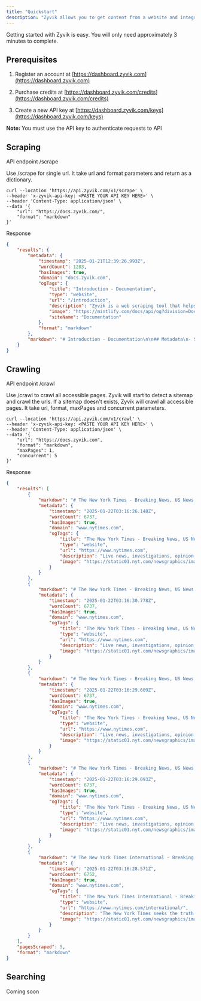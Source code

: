 ```yaml
---
title: "Quickstart"
description: "Zyvik allows you to get content from a website and integrate it into LLM with markdown format."
---
```


Getting started with Zyvik is easy. You will only need approximately 3 minutes to complete.

## Prerequisites

1. Register an account at [https://dashboard.zyvik.com](https://dashboard.zyvik.com)

2. Purchase credits at [https://dashboard.zyvik.com/credits](https://dashboard.zyvik.com/credits)

3. Create a new API key at [https://dashboard.zyvik.com/keys](https://dashboard.zyvik.com/keys)

**Note:** You must use the API key to authenticate requests to API

## Scraping

API endpoint /scrape

Use /scrape for single url. It take url and format parameters and return as a dictionary.

```
curl --location 'https://api.zyvik.com/v1/scrape' \
--header 'x-zyvik-api-key: <PASTE YOUR API KEY HERE>' \
--header 'Content-Type: application/json' \
--data '{
    "url": "https://docs.zyvik.com/",
    "format": "markdown"
}'
```

Response

```json
{
    "results": {
        "metadata": {
            "timestamp": "2025-01-21T12:39:26.993Z",
            "wordCount": 1283,
            "hasImages": true,
            "domain": "docs.zyvik.com",
            "ogTags": {
                "title": "Introduction - Documentation",
                "type": "website",
                "url": "/introduction",
                "description": "Zyvik is a web scraping tool that helps you to build AI apps faster. With the support of markdown format, Zyvik works well with LLM and AI agents.",
                "image": "https://mintlify.com/docs/api/og?division=Documentation&title=Introduction&description=Zyvik+is+a+web+scraping+tool+that+helps+you+to+build+AI+apps+faster.+With+the+support+of+markdown+format%2C+Zyvik+works+well+with+LLM+and+AI+agents.&logoLight=https%3A%2F%2Fmintlify.s3.us-west-1.amazonaws.com%2Fzyvik%2Flogo%2Fzyvik-dark.png&logoDark=https%3A%2F%2Fmintlify.s3.us-west-1.amazonaws.com%2Fzyvik%2Flogo%2Fzyvik-logo.svg&primaryColor=%23674ea7&lightColor=%23674ea7&darkColor=%23674ea7",
                "siteName": "Documentation"
            },
            "format": "markdown"
        },
        "markdown": "# Introduction - Documentation\n\n## Metadata\n- Source: https://docs.zyvik.com/\n- Domain: docs.zyvik.com\n- Date: 2025-01-21T12:39:26.993Z\n- Word Count: 1283\n- Contains Images: Yes\n\n## Content\nDocumentation home page Search or ask... Support Dashboard Dashboard Search... Navigation Get Started Introduction Documentation API Reference Blog Changelog Contact Us Get Started Introduction Quickstart API Keys Rate Limits Get Started Introduction Zyvik is a web scraping tool that helps you to build AI apps faster. With the support of markdown format, Zyvik works well with LLM and AI agents. ​ Features Content Extraction : Extract content for a website and return them in a markdown format Robust Scraping &amp; Crawling : Zyvik is built with simplicity for speed. Enter any url and get the content to markdown format in seconds Playground : Explore our scraping and crawling tool before integrating to your apps Built for AI : Zyvik is built to support LLM and AI agents Storage : Crawled contents are stored in a JSON format and can be accessed in our dashboard Exclude &amp; Limit Pages : Exclude URLs &amp; limit pages from a crawler job Concurrent Request : Concurrent request feature for crawling to deliver the fastest results No Cache : There is no caching to ensure you get the latest content Dynamic Agent Header : Zyvik is equipped with dynamic agent header to provide the best scraping experience Quickstart x Powered by Mintlify On this page Features"
    }
}
```

## Crawling

API endpoint /crawl

Use /crawl to crawl all accessible pages. Zyvik will start to detect a sitemap and crawl the urls. If a sitemap doesn't exists, Zyvik will crawl all accessible pages. It take url, format, maxPages and concurrent parameters.

```
curl --location 'https://api.zyvik.com/v1/crawl' \
--header 'x-zyvik-api-key: <PASTE YOUR API KEY HERE>' \
--header 'Content-Type: application/json' \
--data '{
    "url": "https://docs.zyvik.com",
    "format": "markdown", 
    "maxPages": 1,  
    "concurrent": 5
}'
```

Response

```json
{
    "results": [
        {
            "markdown": "# The New York Times - Breaking News, US News, World News and Videos\n\n> **Metadata**\n> - Source: https://www.nytimes.com/\n> - Domain: www.nytimes.com\n> - Date: 2025-01-22T03:16:26.148Z\n> - Word Count: 6737\n> - Contains Images: Yes\n\n## Content\n\nNew York Times - Top Stories Trump Wants to Unleash Energy, as Long as It’s Not Wind or Solar Experts said President Trump was testing the boundaries of executive power with orders designed to stop the country from transitioning to renewable energy. 7 min read An Executive Order Sets Out What Could Be a Road Map for Retribution 4 min read Loren Elliott for The New York Times Hegseth Ex-Sister-in-Law Tells Senators He Was ‘Abusive’ to Second Wife A woman once married to the brother of Pete Hegseth, the defense secretary nominee, said his second wife had a safe word to get help if she needed to escape him. 7 min read Trump Says He Will Impose 10% Tariffs on Chinese Imports on Feb. 1 2 min read Police Express Outrage Over President Trump’s Jan. 6 Pardons More than 150 police officers were injured when a pro-Trump mob stormed the U.S. Capitol four years ago. One called the pardons “a betrayal.” 4 min read U.S. Judges Begin Freeing Jan. 6 Defendants and Dismissing Their Cases 5 min read Dmitriy Khavin, Haley Willis, Evan Hill, Natalie Reneau, Drew Jordan, Cora Engelbrecht, Christiaan Triebert, Stella Cooper, Malachy Browne and David Botti Undocumented Women Ask: Will My Unborn Child Be a Citizen? Lawsuits against the Trump order seeking to end birthright citizenship are of little comfort to women expecting to give birth after the directive takes effect. 6 min read With U.S. Border Closed, Migrants Have Few Options 5 min read Zolan Kanno-Youngs, Rebecca Suner, Alexandra Ostasiewicz, Gabriel Blanco, Laura Salaberry and Farah Otero-Amad 22 States Sue to Stop Trump’s Birthright Citizenship Order 4 min read Leaders at Davos Economic Forum Vow to ‘Stay the Course’ on Climate Action Officials and business executives at the annual gathering in Switzerland said the fight against global climate change would continue with or without the U.S. 3 min read President Trump’s Order to End E.V. Subsidies Draws Pushback and Doubt Automakers may fight to preserve funds, and environmental activists will likely sue, but some experts said that some changes may not survive legal challenges. 5 min read Markus Schreiber/Associated Press It’s Zinc Bar vs. Barista in a Paris Battle of the Buzz The city’s traditional cafes and bistros are staking out their cultural territory in an emerging duel against caffeinated upstarts serving up latte art. 6 min read Dmitry Kostyukov for The New York Times At Least 76 People Are Killed in Fire at Ski Resort in Turkey More than 50 others were also injured in the blaze, which broke out overnight at a ski resort during a school break. Some survivors spoke of terrifying escapes. 3 min read Christina Kelso Gaza Cease-Fire What to Know Hostage and Prisoner Releases A Fragile Situation Hamas’s Show of Force Changes in the Middle East Israel Embarks on an ‘Extensive’ Military Operation in the West Bank The operation came after President Trump rescinded sanctions on Israeli settlers and after extremists raided Palestinian villages to protest the cease-fire. 5 min read Jaafar Ashtiyeh/Agence France-Presse — Getty Images Behind Killings at Girls’ Dance Class in U.K., a Boy Obsessed With Death Axel Rudakubana, who killed three young girls, had no particular ideology but was fascinated with extreme violence, investigators said. 6 min read Paul Ellis/Agence France-Presse — Getty Images The Great Read The Day That John Lennon and a Mystery Woman Came to My School It’s a story of hazy memories, a reluctant rock star and a special day in 1973. Or was it 1974? 6 min read Peter Simins/WWD/Penske Media via Getty Images Ichiro Suzuki Is Elected to the Baseball Hall of Fame Suzuki became the first Japanese-born player to receive the honor. Billy Wagner and CC Sabathia rounded out the 2025 class. From The Athletic Steph Chambers/Getty Images Opinion Thomas B. Edsall ‘Democrats Are Now in the Midst of a Deep Epistemological Crisis’ 11 min read Jeffrey Toobin Trump Just Pardoned Himself 8 min read Ioulex for The New York Times Patrick Healy, Michelle Goldberg and David French ‘What Trump Did Was Inexcusable’: Three Opinion Writers on Day 1 17 min read Greg Grandin Why Trump Wants to Rename the Gulf of Mexico and Denali 5 min read Jake Halpern How My Mother-in-Law Lost Her Mind and Found Herself 6 min read M. Gessen I Spent Trump’s Inauguration in Ukraine. This Is What I Saw. 5 min read Filipe Campante and Raymond Fisman The Hidden Cost of Our Tech Goliaths Cozying Up to Trump 6 min read New York Times Opinion ‘Trump Showed Why He Got Elected’: Best and Worst Moments From Trump’s Inaugural Address 8 min read Thomas L. Friedman Mr. President, You Can Remake the Middle East if You Dare 7 min read Letters From Our Readers President Trump’s Dark New Beginning 4 min read Maureen Dowd The Caesar of Mar-a-Lago Returns to Rome 9 min read The Editorial Board Trump’s Opening Act of Contempt 6 min read The Evening Newsletter States Sued to Stop President Trump’s Birthright Citizenship Order Also, some of the Jan. 6 defendants have been set free. 5 min read Advertisement SKIP ADVERTISEMENT More News LIVE Jan. 21, 2025, 10:04 p.m. ET Record Snowfall Snarls U.S. Cities as Deadly Cold Grips the South At least 10 people have died. Officials warned that arctic cold would persist for another day, and roads could remain dangerous. &nbsp; Harvard Adopts a Definition of Antisemitism for Discipline Cases The definition includes some criticisms of Israel as antisemitism examples. Many universities have avoided adopting any definition, despite pressure to do so. 4 min read C.E.O.s, and President Trump, Want Workers Back in the Office Amazon, JPMorgan and others have been telling their employees that remote work is over. Now U.S. federal employees have been ordered to come to work in person, too. 5 min read Kumamoto Sanctuary Do Chimps Who Urinate Together Stay Together? Scientists suspect that contagious urination, a behavior they observed among a troop of apes in Japan, may play an important role in primate social life. 2 min read The Athletic Sports coverage Well Culture and Lifestyle Against All Odds, a Las Vegas Theater Scene With a ‘Sense of the Wild West’ Local artists straddle aesthetic and artistic worlds in the land of mega-spectacles and oversize flash. 8 min read Mikayla Whitmore for The New York Times Audio Podcasts and narrated articles Games Daily puzzles Wordle Guess the 5-letter word with 6 chances. Connections Group words that share a common thread. Strands Uncover hidden words and reveal the theme. Spelling Bee How many words can you make with 7 letters? The Crossword Get clued in with wordplay, every day. The Mini Crossword Take a break from the news. Solve this bite-sized puzzle in just a few minutes.",
            "metadata": {
                "timestamp": "2025-01-22T03:16:26.148Z",
                "wordCount": 6737,
                "hasImages": true,
                "domain": "www.nytimes.com",
                "ogTags": {
                    "title": "The New York Times - Breaking News, US News, World News and Videos",
                    "type": "website",
                    "url": "https://www.nytimes.com",
                    "description": "Live news, investigations, opinion, photos and video by the journalists of The New York Times from more than 150 countries around the world. Subscribe for coverage of U.S. and international news, politics, business, technology, science, health, arts, sports and more.",
                    "image": "https://static01.nyt.com/newsgraphics/images/icons/defaultPromoCrop.png"
                }
            }
        },
        {
            "markdown": "# The New York Times - Breaking News, US News, World News and Videos\n\n> **Metadata**\n> - Source: https://www.nytimes.com/#site-content\n> - Domain: www.nytimes.com\n> - Date: 2025-01-22T03:16:30.778Z\n> - Word Count: 6737\n> - Contains Images: Yes\n\n## Content\n\nNew York Times - Top Stories Trump Wants to Unleash Energy, as Long as It’s Not Wind or Solar Experts said President Trump was testing the boundaries of executive power with orders designed to stop the country from transitioning to renewable energy. 7 min read An Executive Order Sets Out What Could Be a Road Map for Retribution 4 min read Loren Elliott for The New York Times Hegseth Ex-Sister-in-Law Tells Senators He Was ‘Abusive’ to Second Wife A woman once married to the brother of Pete Hegseth, the defense secretary nominee, said his second wife had a safe word to get help if she needed to escape him. 7 min read Trump Says He Will Impose 10% Tariffs on Chinese Imports on Feb. 1 2 min read Police Express Outrage Over President Trump’s Jan. 6 Pardons More than 150 police officers were injured when a pro-Trump mob stormed the U.S. Capitol four years ago. One called the pardons “a betrayal.” 4 min read U.S. Judges Begin Freeing Jan. 6 Defendants and Dismissing Their Cases 5 min read Dmitriy Khavin, Haley Willis, Evan Hill, Natalie Reneau, Drew Jordan, Cora Engelbrecht, Christiaan Triebert, Stella Cooper, Malachy Browne and David Botti Undocumented Women Ask: Will My Unborn Child Be a Citizen? Lawsuits against the Trump order seeking to end birthright citizenship are of little comfort to women expecting to give birth after the directive takes effect. 6 min read With U.S. Border Closed, Migrants Have Few Options 5 min read Zolan Kanno-Youngs, Rebecca Suner, Alexandra Ostasiewicz, Gabriel Blanco, Laura Salaberry and Farah Otero-Amad 22 States Sue to Stop Trump’s Birthright Citizenship Order 4 min read Leaders at Davos Economic Forum Vow to ‘Stay the Course’ on Climate Action Officials and business executives at the annual gathering in Switzerland said the fight against global climate change would continue with or without the U.S. 3 min read President Trump’s Order to End E.V. Subsidies Draws Pushback and Doubt Automakers may fight to preserve funds, and environmental activists will likely sue, but some experts said that some changes may not survive legal challenges. 5 min read Markus Schreiber/Associated Press It’s Zinc Bar vs. Barista in a Paris Battle of the Buzz The city’s traditional cafes and bistros are staking out their cultural territory in an emerging duel against caffeinated upstarts serving up latte art. 6 min read Dmitry Kostyukov for The New York Times At Least 76 People Are Killed in Fire at Ski Resort in Turkey More than 50 others were also injured in the blaze, which broke out overnight at a ski resort during a school break. Some survivors spoke of terrifying escapes. 3 min read Christina Kelso Gaza Cease-Fire What to Know Hostage and Prisoner Releases A Fragile Situation Hamas’s Show of Force Changes in the Middle East Israel Embarks on an ‘Extensive’ Military Operation in the West Bank The operation came after President Trump rescinded sanctions on Israeli settlers and after extremists raided Palestinian villages to protest the cease-fire. 5 min read Jaafar Ashtiyeh/Agence France-Presse — Getty Images Behind Killings at Girls’ Dance Class in U.K., a Boy Obsessed With Death Axel Rudakubana, who killed three young girls, had no particular ideology but was fascinated with extreme violence, investigators said. 6 min read Paul Ellis/Agence France-Presse — Getty Images The Great Read The Day That John Lennon and a Mystery Woman Came to My School It’s a story of hazy memories, a reluctant rock star and a special day in 1973. Or was it 1974? 6 min read Peter Simins/WWD/Penske Media via Getty Images Ichiro Suzuki Is Elected to the Baseball Hall of Fame Suzuki became the first Japanese-born player to receive the honor. Billy Wagner and CC Sabathia rounded out the 2025 class. From The Athletic Steph Chambers/Getty Images Opinion Thomas B. Edsall ‘Democrats Are Now in the Midst of a Deep Epistemological Crisis’ 11 min read Jeffrey Toobin Trump Just Pardoned Himself 8 min read Ioulex for The New York Times Patrick Healy, Michelle Goldberg and David French ‘What Trump Did Was Inexcusable’: Three Opinion Writers on Day 1 17 min read Greg Grandin Why Trump Wants to Rename the Gulf of Mexico and Denali 5 min read Jake Halpern How My Mother-in-Law Lost Her Mind and Found Herself 6 min read M. Gessen I Spent Trump’s Inauguration in Ukraine. This Is What I Saw. 5 min read Filipe Campante and Raymond Fisman The Hidden Cost of Our Tech Goliaths Cozying Up to Trump 6 min read New York Times Opinion ‘Trump Showed Why He Got Elected’: Best and Worst Moments From Trump’s Inaugural Address 8 min read Thomas L. Friedman Mr. President, You Can Remake the Middle East if You Dare 7 min read Letters From Our Readers President Trump’s Dark New Beginning 4 min read Maureen Dowd The Caesar of Mar-a-Lago Returns to Rome 9 min read The Editorial Board Trump’s Opening Act of Contempt 6 min read The Evening Newsletter States Sued to Stop President Trump’s Birthright Citizenship Order Also, some of the Jan. 6 defendants have been set free. 5 min read Advertisement SKIP ADVERTISEMENT More News LIVE Jan. 21, 2025, 10:04 p.m. ET Record Snowfall Snarls U.S. Cities as Deadly Cold Grips the South At least 10 people have died. Officials warned that arctic cold would persist for another day, and roads could remain dangerous. &nbsp; Harvard Adopts a Definition of Antisemitism for Discipline Cases The definition includes some criticisms of Israel as antisemitism examples. Many universities have avoided adopting any definition, despite pressure to do so. 4 min read C.E.O.s, and President Trump, Want Workers Back in the Office Amazon, JPMorgan and others have been telling their employees that remote work is over. Now U.S. federal employees have been ordered to come to work in person, too. 5 min read Kumamoto Sanctuary Do Chimps Who Urinate Together Stay Together? Scientists suspect that contagious urination, a behavior they observed among a troop of apes in Japan, may play an important role in primate social life. 2 min read The Athletic Sports coverage Well Culture and Lifestyle Against All Odds, a Las Vegas Theater Scene With a ‘Sense of the Wild West’ Local artists straddle aesthetic and artistic worlds in the land of mega-spectacles and oversize flash. 8 min read Mikayla Whitmore for The New York Times Audio Podcasts and narrated articles Games Daily puzzles Wordle Guess the 5-letter word with 6 chances. Connections Group words that share a common thread. Strands Uncover hidden words and reveal the theme. Spelling Bee How many words can you make with 7 letters? The Crossword Get clued in with wordplay, every day. The Mini Crossword Take a break from the news. Solve this bite-sized puzzle in just a few minutes.",
            "metadata": {
                "timestamp": "2025-01-22T03:16:30.778Z",
                "wordCount": 6737,
                "hasImages": true,
                "domain": "www.nytimes.com",
                "ogTags": {
                    "title": "The New York Times - Breaking News, US News, World News and Videos",
                    "type": "website",
                    "url": "https://www.nytimes.com",
                    "description": "Live news, investigations, opinion, photos and video by the journalists of The New York Times from more than 150 countries around the world. Subscribe for coverage of U.S. and international news, politics, business, technology, science, health, arts, sports and more.",
                    "image": "https://static01.nyt.com/newsgraphics/images/icons/defaultPromoCrop.png"
                }
            }
        },
        {
            "markdown": "# The New York Times - Breaking News, US News, World News and Videos\n\n> **Metadata**\n> - Source: https://www.nytimes.com/#site-index\n> - Domain: www.nytimes.com\n> - Date: 2025-01-22T03:16:29.609Z\n> - Word Count: 6737\n> - Contains Images: Yes\n\n## Content\n\nNew York Times - Top Stories Trump Wants to Unleash Energy, as Long as It’s Not Wind or Solar Experts said President Trump was testing the boundaries of executive power with orders designed to stop the country from transitioning to renewable energy. 7 min read An Executive Order Sets Out What Could Be a Road Map for Retribution 4 min read Loren Elliott for The New York Times Hegseth Ex-Sister-in-Law Tells Senators He Was ‘Abusive’ to Second Wife A woman once married to the brother of Pete Hegseth, the defense secretary nominee, said his second wife had a safe word to get help if she needed to escape him. 7 min read Trump Says He Will Impose 10% Tariffs on Chinese Imports on Feb. 1 2 min read Police Express Outrage Over President Trump’s Jan. 6 Pardons More than 150 police officers were injured when a pro-Trump mob stormed the U.S. Capitol four years ago. One called the pardons “a betrayal.” 4 min read U.S. Judges Begin Freeing Jan. 6 Defendants and Dismissing Their Cases 5 min read Dmitriy Khavin, Haley Willis, Evan Hill, Natalie Reneau, Drew Jordan, Cora Engelbrecht, Christiaan Triebert, Stella Cooper, Malachy Browne and David Botti Undocumented Women Ask: Will My Unborn Child Be a Citizen? Lawsuits against the Trump order seeking to end birthright citizenship are of little comfort to women expecting to give birth after the directive takes effect. 6 min read With U.S. Border Closed, Migrants Have Few Options 5 min read Zolan Kanno-Youngs, Rebecca Suner, Alexandra Ostasiewicz, Gabriel Blanco, Laura Salaberry and Farah Otero-Amad 22 States Sue to Stop Trump’s Birthright Citizenship Order 4 min read Leaders at Davos Economic Forum Vow to ‘Stay the Course’ on Climate Action Officials and business executives at the annual gathering in Switzerland said the fight against global climate change would continue with or without the U.S. 3 min read President Trump’s Order to End E.V. Subsidies Draws Pushback and Doubt Automakers may fight to preserve funds, and environmental activists will likely sue, but some experts said that some changes may not survive legal challenges. 5 min read Markus Schreiber/Associated Press It’s Zinc Bar vs. Barista in a Paris Battle of the Buzz The city’s traditional cafes and bistros are staking out their cultural territory in an emerging duel against caffeinated upstarts serving up latte art. 6 min read Dmitry Kostyukov for The New York Times At Least 76 People Are Killed in Fire at Ski Resort in Turkey More than 50 others were also injured in the blaze, which broke out overnight at a ski resort during a school break. Some survivors spoke of terrifying escapes. 3 min read Christina Kelso Gaza Cease-Fire What to Know Hostage and Prisoner Releases A Fragile Situation Hamas’s Show of Force Changes in the Middle East Israel Embarks on an ‘Extensive’ Military Operation in the West Bank The operation came after President Trump rescinded sanctions on Israeli settlers and after extremists raided Palestinian villages to protest the cease-fire. 5 min read Jaafar Ashtiyeh/Agence France-Presse — Getty Images Behind Killings at Girls’ Dance Class in U.K., a Boy Obsessed With Death Axel Rudakubana, who killed three young girls, had no particular ideology but was fascinated with extreme violence, investigators said. 6 min read Paul Ellis/Agence France-Presse — Getty Images The Great Read The Day That John Lennon and a Mystery Woman Came to My School It’s a story of hazy memories, a reluctant rock star and a special day in 1973. Or was it 1974? 6 min read Peter Simins/WWD/Penske Media via Getty Images Ichiro Suzuki Is Elected to the Baseball Hall of Fame Suzuki became the first Japanese-born player to receive the honor. Billy Wagner and CC Sabathia rounded out the 2025 class. From The Athletic Steph Chambers/Getty Images Opinion Thomas B. Edsall ‘Democrats Are Now in the Midst of a Deep Epistemological Crisis’ 11 min read Jeffrey Toobin Trump Just Pardoned Himself 8 min read Ioulex for The New York Times Patrick Healy, Michelle Goldberg and David French ‘What Trump Did Was Inexcusable’: Three Opinion Writers on Day 1 17 min read Greg Grandin Why Trump Wants to Rename the Gulf of Mexico and Denali 5 min read Jake Halpern How My Mother-in-Law Lost Her Mind and Found Herself 6 min read M. Gessen I Spent Trump’s Inauguration in Ukraine. This Is What I Saw. 5 min read Filipe Campante and Raymond Fisman The Hidden Cost of Our Tech Goliaths Cozying Up to Trump 6 min read New York Times Opinion ‘Trump Showed Why He Got Elected’: Best and Worst Moments From Trump’s Inaugural Address 8 min read Thomas L. Friedman Mr. President, You Can Remake the Middle East if You Dare 7 min read Letters From Our Readers President Trump’s Dark New Beginning 4 min read Maureen Dowd The Caesar of Mar-a-Lago Returns to Rome 9 min read The Editorial Board Trump’s Opening Act of Contempt 6 min read The Evening Newsletter States Sued to Stop President Trump’s Birthright Citizenship Order Also, some of the Jan. 6 defendants have been set free. 5 min read Advertisement SKIP ADVERTISEMENT More News LIVE Jan. 21, 2025, 10:04 p.m. ET Record Snowfall Snarls U.S. Cities as Deadly Cold Grips the South At least 10 people have died. Officials warned that arctic cold would persist for another day, and roads could remain dangerous. &nbsp; Harvard Adopts a Definition of Antisemitism for Discipline Cases The definition includes some criticisms of Israel as antisemitism examples. Many universities have avoided adopting any definition, despite pressure to do so. 4 min read C.E.O.s, and President Trump, Want Workers Back in the Office Amazon, JPMorgan and others have been telling their employees that remote work is over. Now U.S. federal employees have been ordered to come to work in person, too. 5 min read Kumamoto Sanctuary Do Chimps Who Urinate Together Stay Together? Scientists suspect that contagious urination, a behavior they observed among a troop of apes in Japan, may play an important role in primate social life. 2 min read The Athletic Sports coverage Well Culture and Lifestyle Against All Odds, a Las Vegas Theater Scene With a ‘Sense of the Wild West’ Local artists straddle aesthetic and artistic worlds in the land of mega-spectacles and oversize flash. 8 min read Mikayla Whitmore for The New York Times Audio Podcasts and narrated articles Games Daily puzzles Wordle Guess the 5-letter word with 6 chances. Connections Group words that share a common thread. Strands Uncover hidden words and reveal the theme. Spelling Bee How many words can you make with 7 letters? The Crossword Get clued in with wordplay, every day. The Mini Crossword Take a break from the news. Solve this bite-sized puzzle in just a few minutes.",
            "metadata": {
                "timestamp": "2025-01-22T03:16:29.609Z",
                "wordCount": 6737,
                "hasImages": true,
                "domain": "www.nytimes.com",
                "ogTags": {
                    "title": "The New York Times - Breaking News, US News, World News and Videos",
                    "type": "website",
                    "url": "https://www.nytimes.com",
                    "description": "Live news, investigations, opinion, photos and video by the journalists of The New York Times from more than 150 countries around the world. Subscribe for coverage of U.S. and international news, politics, business, technology, science, health, arts, sports and more.",
                    "image": "https://static01.nyt.com/newsgraphics/images/icons/defaultPromoCrop.png"
                }
            }
        },
        {
            "markdown": "# The New York Times - Breaking News, US News, World News and Videos\n\n> **Metadata**\n> - Source: https://www.nytimes.com/#after-dfp-ad-top\n> - Domain: www.nytimes.com\n> - Date: 2025-01-22T03:16:29.093Z\n> - Word Count: 6737\n> - Contains Images: Yes\n\n## Content\n\nNew York Times - Top Stories Trump Wants to Unleash Energy, as Long as It’s Not Wind or Solar Experts said President Trump was testing the boundaries of executive power with orders designed to stop the country from transitioning to renewable energy. 7 min read An Executive Order Sets Out What Could Be a Road Map for Retribution 4 min read Loren Elliott for The New York Times Hegseth Ex-Sister-in-Law Tells Senators He Was ‘Abusive’ to Second Wife A woman once married to the brother of Pete Hegseth, the defense secretary nominee, said his second wife had a safe word to get help if she needed to escape him. 7 min read Trump Says He Will Impose 10% Tariffs on Chinese Imports on Feb. 1 2 min read Police Express Outrage Over President Trump’s Jan. 6 Pardons More than 150 police officers were injured when a pro-Trump mob stormed the U.S. Capitol four years ago. One called the pardons “a betrayal.” 4 min read U.S. Judges Begin Freeing Jan. 6 Defendants and Dismissing Their Cases 5 min read Dmitriy Khavin, Haley Willis, Evan Hill, Natalie Reneau, Drew Jordan, Cora Engelbrecht, Christiaan Triebert, Stella Cooper, Malachy Browne and David Botti Undocumented Women Ask: Will My Unborn Child Be a Citizen? Lawsuits against the Trump order seeking to end birthright citizenship are of little comfort to women expecting to give birth after the directive takes effect. 6 min read With U.S. Border Closed, Migrants Have Few Options 5 min read Zolan Kanno-Youngs, Rebecca Suner, Alexandra Ostasiewicz, Gabriel Blanco, Laura Salaberry and Farah Otero-Amad 22 States Sue to Stop Trump’s Birthright Citizenship Order 4 min read Leaders at Davos Economic Forum Vow to ‘Stay the Course’ on Climate Action Officials and business executives at the annual gathering in Switzerland said the fight against global climate change would continue with or without the U.S. 3 min read President Trump’s Order to End E.V. Subsidies Draws Pushback and Doubt Automakers may fight to preserve funds, and environmental activists will likely sue, but some experts said that some changes may not survive legal challenges. 5 min read Markus Schreiber/Associated Press It’s Zinc Bar vs. Barista in a Paris Battle of the Buzz The city’s traditional cafes and bistros are staking out their cultural territory in an emerging duel against caffeinated upstarts serving up latte art. 6 min read Dmitry Kostyukov for The New York Times At Least 76 People Are Killed in Fire at Ski Resort in Turkey More than 50 others were also injured in the blaze, which broke out overnight at a ski resort during a school break. Some survivors spoke of terrifying escapes. 3 min read Christina Kelso Gaza Cease-Fire What to Know Hostage and Prisoner Releases A Fragile Situation Hamas’s Show of Force Changes in the Middle East Israel Embarks on an ‘Extensive’ Military Operation in the West Bank The operation came after President Trump rescinded sanctions on Israeli settlers and after extremists raided Palestinian villages to protest the cease-fire. 5 min read Jaafar Ashtiyeh/Agence France-Presse — Getty Images Behind Killings at Girls’ Dance Class in U.K., a Boy Obsessed With Death Axel Rudakubana, who killed three young girls, had no particular ideology but was fascinated with extreme violence, investigators said. 6 min read Paul Ellis/Agence France-Presse — Getty Images The Great Read The Day That John Lennon and a Mystery Woman Came to My School It’s a story of hazy memories, a reluctant rock star and a special day in 1973. Or was it 1974? 6 min read Peter Simins/WWD/Penske Media via Getty Images Ichiro Suzuki Is Elected to the Baseball Hall of Fame Suzuki became the first Japanese-born player to receive the honor. Billy Wagner and CC Sabathia rounded out the 2025 class. From The Athletic Steph Chambers/Getty Images Opinion Thomas B. Edsall ‘Democrats Are Now in the Midst of a Deep Epistemological Crisis’ 11 min read Jeffrey Toobin Trump Just Pardoned Himself 8 min read Ioulex for The New York Times Patrick Healy, Michelle Goldberg and David French ‘What Trump Did Was Inexcusable’: Three Opinion Writers on Day 1 17 min read Greg Grandin Why Trump Wants to Rename the Gulf of Mexico and Denali 5 min read Jake Halpern How My Mother-in-Law Lost Her Mind and Found Herself 6 min read M. Gessen I Spent Trump’s Inauguration in Ukraine. This Is What I Saw. 5 min read Filipe Campante and Raymond Fisman The Hidden Cost of Our Tech Goliaths Cozying Up to Trump 6 min read New York Times Opinion ‘Trump Showed Why He Got Elected’: Best and Worst Moments From Trump’s Inaugural Address 8 min read Thomas L. Friedman Mr. President, You Can Remake the Middle East if You Dare 7 min read Letters From Our Readers President Trump’s Dark New Beginning 4 min read Maureen Dowd The Caesar of Mar-a-Lago Returns to Rome 9 min read The Editorial Board Trump’s Opening Act of Contempt 6 min read The Evening Newsletter States Sued to Stop President Trump’s Birthright Citizenship Order Also, some of the Jan. 6 defendants have been set free. 5 min read Advertisement SKIP ADVERTISEMENT More News LIVE Jan. 21, 2025, 10:04 p.m. ET Record Snowfall Snarls U.S. Cities as Deadly Cold Grips the South At least 10 people have died. Officials warned that arctic cold would persist for another day, and roads could remain dangerous. &nbsp; Harvard Adopts a Definition of Antisemitism for Discipline Cases The definition includes some criticisms of Israel as antisemitism examples. Many universities have avoided adopting any definition, despite pressure to do so. 4 min read C.E.O.s, and President Trump, Want Workers Back in the Office Amazon, JPMorgan and others have been telling their employees that remote work is over. Now U.S. federal employees have been ordered to come to work in person, too. 5 min read Kumamoto Sanctuary Do Chimps Who Urinate Together Stay Together? Scientists suspect that contagious urination, a behavior they observed among a troop of apes in Japan, may play an important role in primate social life. 2 min read The Athletic Sports coverage Well Culture and Lifestyle Against All Odds, a Las Vegas Theater Scene With a ‘Sense of the Wild West’ Local artists straddle aesthetic and artistic worlds in the land of mega-spectacles and oversize flash. 8 min read Mikayla Whitmore for The New York Times Audio Podcasts and narrated articles Games Daily puzzles Wordle Guess the 5-letter word with 6 chances. Connections Group words that share a common thread. Strands Uncover hidden words and reveal the theme. Spelling Bee How many words can you make with 7 letters? The Crossword Get clued in with wordplay, every day. The Mini Crossword Take a break from the news. Solve this bite-sized puzzle in just a few minutes.",
            "metadata": {
                "timestamp": "2025-01-22T03:16:29.093Z",
                "wordCount": 6737,
                "hasImages": true,
                "domain": "www.nytimes.com",
                "ogTags": {
                    "title": "The New York Times - Breaking News, US News, World News and Videos",
                    "type": "website",
                    "url": "https://www.nytimes.com",
                    "description": "Live news, investigations, opinion, photos and video by the journalists of The New York Times from more than 150 countries around the world. Subscribe for coverage of U.S. and international news, politics, business, technology, science, health, arts, sports and more.",
                    "image": "https://static01.nyt.com/newsgraphics/images/icons/defaultPromoCrop.png"
                }
            }
        },
        {
            "markdown": "# The New York Times International - Breaking News, US News, World News, Videos\n\n> **Metadata**\n> - Source: https://www.nytimes.com/international/\n> - Domain: www.nytimes.com\n> - Date: 2025-01-22T03:16:28.571Z\n> - Word Count: 6752\n> - Contains Images: Yes\n\n## Content\n\nNew York Times - Top Stories Trump Wants to Unleash Energy, as Long as It’s Not Wind or Solar Experts said President Trump was testing the boundaries of executive power with orders designed to stop the country from transitioning to renewable energy. 7 min read An Executive Order Sets Out What Could Be a Road Map for Retribution 4 min read Loren Elliott for The New York Times Hegseth Ex-Sister-in-Law Tells Senators He Was ‘Abusive’ to Second Wife A woman once married to the brother of Pete Hegseth, the defense secretary nominee, said his second wife had a safe word to get help if she needed to escape him. 7 min read Trump Says He Will Impose 10% Tariffs on Chinese Imports on Feb. 1 2 min read Police Express Outrage Over President Trump’s Jan. 6 Pardons More than 150 police officers were injured when a pro-Trump mob stormed the U.S. Capitol four years ago. One called the pardons “a betrayal.” 4 min read U.S. Judges Begin Freeing Jan. 6 Defendants and Dismissing Their Cases 5 min read Dmitriy Khavin, Haley Willis, Evan Hill, Natalie Reneau, Drew Jordan, Cora Engelbrecht, Christiaan Triebert, Stella Cooper, Malachy Browne and David Botti Undocumented Women Ask: Will My Unborn Child Be a Citizen? Lawsuits against the Trump order seeking to end birthright citizenship are of little comfort to women expecting to give birth after the directive takes effect. 6 min read With U.S. Border Closed, Migrants Have Few Options 5 min read Zolan Kanno-Youngs, Rebecca Suner, Alexandra Ostasiewicz, Gabriel Blanco, Laura Salaberry and Farah Otero-Amad 22 States Sue to Stop Trump’s Birthright Citizenship Order 4 min read Leaders at Davos Economic Forum Vow to ‘Stay the Course’ on Climate Action Officials and business executives at the annual gathering in Switzerland said the fight against global climate change would continue with or without the U.S. 3 min read President Trump’s Order to End E.V. Subsidies Draws Pushback and Doubt Automakers may fight to preserve funds, and environmental activists will likely sue, but some experts said that some changes may not survive legal challenges. 5 min read Markus Schreiber/Associated Press It’s Zinc Bar vs. Barista in a Paris Battle of the Buzz The city’s traditional cafes and bistros are staking out their cultural territory in an emerging duel against caffeinated upstarts serving up latte art. 6 min read Dmitry Kostyukov for The New York Times At Least 76 People Are Killed in Fire at Ski Resort in Turkey More than 50 others were also injured in the blaze, which broke out overnight at a ski resort during a school break. Some survivors spoke of terrifying escapes. 3 min read Christina Kelso Gaza Cease-Fire What to Know Hostage and Prisoner Releases A Fragile Situation Hamas’s Show of Force Changes in the Middle East Israel Embarks on an ‘Extensive’ Military Operation in the West Bank The operation came after President Trump rescinded sanctions on Israeli settlers and after extremists raided Palestinian villages to protest the cease-fire. 5 min read Jaafar Ashtiyeh/Agence France-Presse — Getty Images Behind Killings at Girls’ Dance Class in U.K., a Boy Obsessed With Death Axel Rudakubana, who killed three young girls, had no particular ideology but was fascinated with extreme violence, investigators said. 6 min read Paul Ellis/Agence France-Presse — Getty Images The Great Read The Day That John Lennon and a Mystery Woman Came to My School It’s a story of hazy memories, a reluctant rock star and a special day in 1973. Or was it 1974? 6 min read Peter Simins/WWD/Penske Media via Getty Images Ichiro Suzuki Is Elected to the Baseball Hall of Fame Suzuki became the first Japanese-born player to receive the honor. Billy Wagner and CC Sabathia rounded out the 2025 class. From The Athletic Steph Chambers/Getty Images Opinion Thomas B. Edsall ‘Democrats Are Now in the Midst of a Deep Epistemological Crisis’ 11 min read Jeffrey Toobin Trump Just Pardoned Himself 8 min read Ioulex for The New York Times Patrick Healy, Michelle Goldberg and David French ‘What Trump Did Was Inexcusable’: Three Opinion Writers on Day 1 17 min read Greg Grandin Why Trump Wants to Rename the Gulf of Mexico and Denali 5 min read Jake Halpern How My Mother-in-Law Lost Her Mind and Found Herself 6 min read M. Gessen I Spent Trump’s Inauguration in Ukraine. This Is What I Saw. 5 min read Filipe Campante and Raymond Fisman The Hidden Cost of Our Tech Goliaths Cozying Up to Trump 6 min read New York Times Opinion ‘Trump Showed Why He Got Elected’: Best and Worst Moments From Trump’s Inaugural Address 8 min read Thomas L. Friedman Mr. President, You Can Remake the Middle East if You Dare 7 min read Letters From Our Readers President Trump’s Dark New Beginning 4 min read Maureen Dowd The Caesar of Mar-a-Lago Returns to Rome 9 min read The Editorial Board Trump’s Opening Act of Contempt 6 min read The Evening Newsletter States Sued to Stop President Trump’s Birthright Citizenship Order Also, some of the Jan. 6 defendants have been set free. 5 min read The New York Times en Español Advertisement SKIP ADVERTISEMENT More News LIVE Jan. 21, 2025, 10:04 p.m. ET Record Snowfall Snarls U.S. Cities as Deadly Cold Grips the South At least 10 people have died. Officials warned that arctic cold would persist for another day, and roads could remain dangerous. &nbsp; Harvard Adopts a Definition of Antisemitism for Discipline Cases The definition includes some criticisms of Israel as antisemitism examples. Many universities have avoided adopting any definition, despite pressure to do so. 4 min read C.E.O.s, and President Trump, Want Workers Back in the Office Amazon, JPMorgan and others have been telling their employees that remote work is over. Now U.S. federal employees have been ordered to come to work in person, too. 5 min read Kumamoto Sanctuary Do Chimps Who Urinate Together Stay Together? Scientists suspect that contagious urination, a behavior they observed among a troop of apes in Japan, may play an important role in primate social life. 2 min read The Athletic Sports coverage Well Culture and Lifestyle Against All Odds, a Las Vegas Theater Scene With a ‘Sense of the Wild West’ Local artists straddle aesthetic and artistic worlds in the land of mega-spectacles and oversize flash. 8 min read Mikayla Whitmore for The New York Times Audio Podcasts and narrated articles Games Daily puzzles Wordle Guess the 5-letter word with 6 chances. Connections Group words that share a common thread. Strands Uncover hidden words and reveal the theme. Spelling Bee How many words can you make with 7 letters? The Crossword Get clued in with wordplay, every day. The Mini Crossword Take a break from the news. Solve this bite-sized puzzle in just a few minutes.",
            "metadata": {
                "timestamp": "2025-01-22T03:16:28.571Z",
                "wordCount": 6752,
                "hasImages": true,
                "domain": "www.nytimes.com",
                "ogTags": {
                    "title": "The New York Times International - Breaking News, US News, World News, Videos",
                    "type": "website",
                    "url": "https://www.nytimes.com/international/",
                    "description": "The New York Times seeks the truth and helps people understand the world. With 1,700 journalists reporting from more than 150 countries, we provide live updates, investigations, photos and video of international and regional news, politics, business, technology, science, health, arts, sports and opinion.",
                    "image": "https://static01.nyt.com/newsgraphics/images/icons/defaultPromoCrop.png"
                }
            }
        }
    ],
    "pagesScraped": 5,
    "format": "markdown"
}
```

## Searching

Coming soon